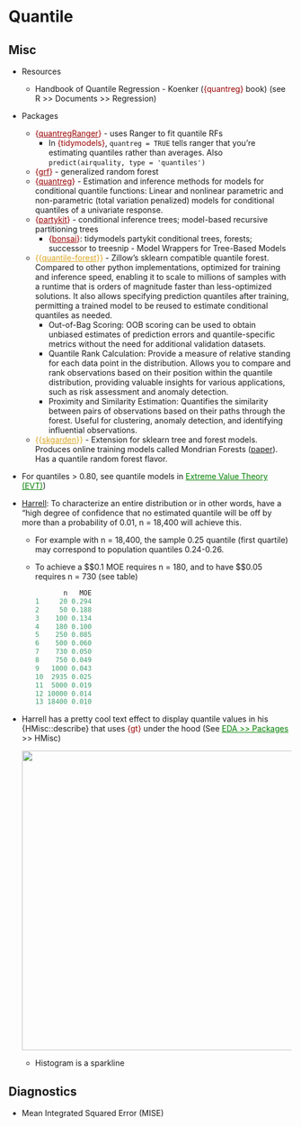 # Quantile {#sec-reg-quant .unnumbered}

## Misc {#sec-reg-quant-misc .unnumbered}

-   Resources

    -   Handbook of Quantile Regression - Koenker ([{quantreg}]{style="color: #990000"} book) (see R \>\> Documents \>\> Regression)

-   Packages

    -   [{]{style="color: #990000"}[quantregRanger](https://cran.r-project.org/web/packages/quantregRanger/quantregRanger.pdf){style="color: #990000"}[}]{style="color: #990000"} - uses Ranger to fit quantile RFs
        -   In [{tidymodels}]{style="color: #990000"}, `quantreg = TRUE` tells ranger that you're estimating quantiles rather than averages. Also `predict(airquality, type = 'quantiles')`
    -   [{]{style="color: #990000"}[grf](https://grf-labs.github.io/grf/reference/quantile_forest.html){style="color: #990000"}[}]{style="color: #990000"} - generalized random forest
    -   [{]{style="color: #990000"}[quantreg](https://cran.r-project.org/web/packages/quantreg/index.html){style="color: #990000"}[}]{style="color: #990000"} - Estimation and inference methods for models for conditional quantile functions: Linear and nonlinear parametric and non-parametric (total variation penalized) models for conditional quantiles of a univariate response.
    -   [{]{style="color: #990000"}[partykit](https://cran.r-project.org/web/packages/partykit/index.html){style="color: #990000"}[}]{style="color: #990000"} - conditional inference trees; model-based recursive partitioning trees
        -   [{]{style="color: #990000"}[bonsai](https://bonsai.tidymodels.org/){style="color: #990000"}[}]{style="color: #990000"}: tidymodels partykit conditional trees, forests; successor to treesnip - Model Wrappers for Tree-Based Models
    -   [{{]{style="color: goldenrod"}[quantile-forest](https://github.com/zillow/quantile-forest){style="color: goldenrod"}[}}]{style="color: goldenrod"} - Zillow's sklearn compatible quantile forest. Compared to other python implementations, optimized for training and inference speed, enabling it to scale to millions of samples with a runtime that is orders of magnitude faster than less-optimized solutions. It also allows specifying prediction quantiles after training, permitting a trained model to be reused to estimate conditional quantiles as needed.
        -   Out-of-Bag Scoring: OOB scoring can be used to obtain unbiased estimates of prediction errors and quantile-specific metrics without the need for additional validation datasets.
        -   Quantile Rank Calculation: Provide a measure of relative standing for each data point in the distribution. Allows you to compare and rank observations based on their position within the quantile distribution, providing valuable insights for various applications, such as risk assessment and anomaly detection.
        -   Proximity and Similarity Estimation: Quantifies the similarity between pairs of observations based on their paths through the forest. Useful for clustering, anomaly detection, and identifying influential observations.
    -   [{{]{style="color: goldenrod"}[skgarden](https://scikit-garden.github.io/examples/QuantileRegressionForests/){style="color: goldenrod"}[}}]{style="color: goldenrod"} - Extension for sklearn tree and forest models. Produces online training models called Mondrian Forests ([paper](https://arxiv.org/abs/1406.2673)). Has a quantile random forest flavor.

-   For quantiles \> 0.80, see quantile models in [Extreme Value Theory (EVT)](extreme-value-theory-(evt).qmd#sec-evt){style="color: green"})

-   [Harrell](http://hbiostat.org/bbr/nonpar.html#sec-nonpar-ecdf): To characterize an entire distribution or in other words, have a "high degree of confidence that no estimated quantile will be off by more than a probability of 0.01, n = 18,400 will achieve this.

    -   For example with n = 18,400, the sample 0.25 quantile (first quartile) may correspond to population quantiles 0.24-0.26.

    -   To achieve a \$\pm\$0.1 MOE requires n = 180, and to have \$\pm\$0.05 requires n = 730 (see table)

        ``` r
               n   MOE
        1     20 0.294
        2     50 0.188
        3    100 0.134
        4    180 0.100
        5    250 0.085
        6    500 0.060
        7    730 0.050
        8    750 0.049
        9   1000 0.043
        10  2935 0.025
        11  5000 0.019
        12 10000 0.014
        13 18400 0.010
        ```

-   Harrell has a pretty cool text effect to display quantile values in his {HMisc::describe} that uses [{gt}]{style="color: #990000"} under the hood (See [EDA \>\> Packages](eda-general.qmd#sec-eda-gen-pkgs){style="color: green"} \>\> HMisc)

    ![](./_resources/Regression,_Quantile.resources/Screenshot%20(1434).png){.lightbox width="532"}

    -   Histogram is a sparkline

## Diagnostics {#sec-reg-quant-diag .unnumbered}

-   Mean Integrated Squared Error (MISE)
